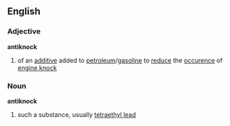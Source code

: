 ==English==
===Adjective===
'''antiknock'''
# of an [[additive]] added to [[petroleum]]/[[gasoline]] to [[reduce]] the [[occurence]] of [[engine knock]]
===Noun===
'''antiknock'''
# such a substance, usually [[tetraethyl lead]]